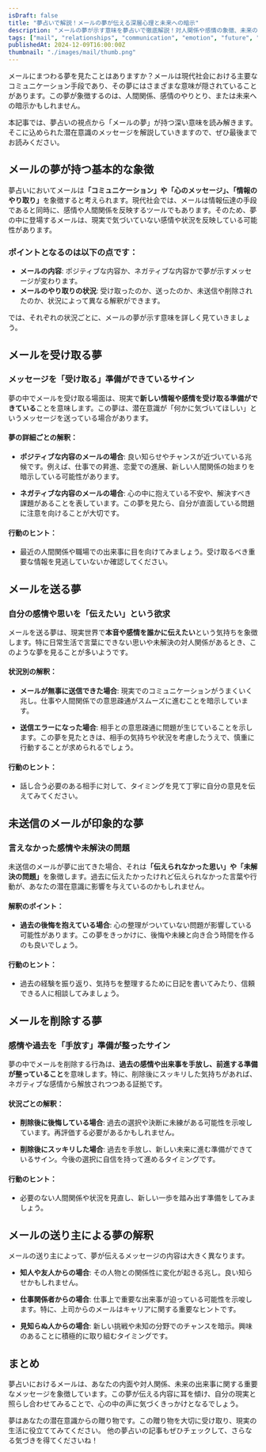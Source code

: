 ```yaml
---
isDraft: false
title: "夢占いで解説！メールの夢が伝える深層心理と未来への暗示"
description: "メールの夢が示す意味を夢占いで徹底解説！対人関係や感情の象徴、未来のメッセージなど、現代社会における象徴性を心理学的視点からも紐解きます。"
tags: ["mail", "relationships", "communication", "emotion", "future", "subconscious", "technology"]
publishedAt: 2024-12-09T16:00:00Z
thumbnail: "./images/mail/thumb.png"
---
```


メールにまつわる夢を見たことはありますか？メールは現代社会における主要なコミュニケーション手段であり、その夢にはさまざまな意味が隠されていることがあります。この夢が象徴するのは、人間関係、感情のやりとり、または未来への暗示かもしれません。

本記事では、夢占いの視点から「メールの夢」が持つ深い意味を読み解きます。そこに込められた潜在意識のメッセージを解説していきますので、ぜひ最後までお読みください。

<TableOfContents />

<AdUnit />

## メールの夢が持つ基本的な象徴

夢占いにおいてメールは<strong>「コミュニケーション」や「心のメッセージ」、「情報のやり取り」</strong>を象徴すると考えられます。現代社会では、メールは情報伝達の手段であると同時に、感情や人間関係を反映するツールでもあります。そのため、夢の中に登場するメールは、現実で気づいていない感情や状況を反映している可能性があります。

### ポイントとなるのは以下の点です：

- <strong>メールの内容</strong>: ポジティブな内容か、ネガティブな内容かで夢が示すメッセージが変わります。
- <strong>メールのやり取りの状況</strong>:
  受け取ったのか、送ったのか、未送信や削除されたのか、状況によって異なる解釈ができます。

では、それぞれの状況ごとに、メールの夢が示す意味を詳しく見ていきましょう。

<AdUnit />

## メールを受け取る夢

### メッセージを「受け取る」準備ができているサイン

夢の中でメールを受け取る場面は、現実で<strong>新しい情報や感情を受け取る準備ができている</strong>ことを意味します。この夢は、潜在意識が「何かに気づいてほしい」というメッセージを送っている場合があります。

#### 夢の詳細ごとの解釈：

- <strong>ポジティブな内容のメールの場合</strong>:
  良い知らせやチャンスが近づいている兆候です。例えば、仕事での昇進、恋愛での進展、新しい人間関係の始まりを暗示している可能性があります。

- <strong>ネガティブな内容のメールの場合</strong>:
  心の中に抱えている不安や、解決すべき課題があることを表しています。この夢を見たら、自分が直面している問題に注意を向けることが大切です。

#### 行動のヒント：

- 最近の人間関係や職場での出来事に目を向けてみましょう。受け取るべき重要な情報を見逃していないか確認してください。

<AdUnit />

## メールを送る夢

### 自分の感情や思いを「伝えたい」という欲求

メールを送る夢は、現実世界で<strong>本音や感情を誰かに伝えたい</strong>という気持ちを象徴します。特に日常生活で言葉にできない思いや未解決の対人関係があるとき、このような夢を見ることが多いようです。

#### 状況別の解釈：

- <strong>メールが無事に送信できた場合</strong>:
  現実でのコミュニケーションがうまくいく兆し。仕事や人間関係での意思疎通がスムーズに進むことを暗示しています。

- <strong>送信エラーになった場合</strong>:
  相手との意思疎通に問題が生じていることを示します。この夢を見たときは、相手の気持ちや状況を考慮したうえで、慎重に行動することが求められるでしょう。

#### 行動のヒント：

- 話し合う必要のある相手に対して、タイミングを見て丁寧に自分の意見を伝えてみてください。

<AdUnit />

## 未送信のメールが印象的な夢

### 言えなかった感情や未解決の問題

未送信のメールが夢に出てきた場合、それは<strong>「伝えられなかった思い」や「未解決の問題」</strong>を象徴します。過去に伝えたかったけれど伝えられなかった言葉や行動が、あなたの潜在意識に影響を与えているのかもしれません。

#### 解釈のポイント：

- <strong>過去の後悔を抱えている場合</strong>:
  心の整理がついていない問題が影響している可能性があります。この夢をきっかけに、後悔や未練と向き合う時間を作るのも良いでしょう。

#### 行動のヒント：

- 過去の経験を振り返り、気持ちを整理するために日記を書いてみたり、信頼できる人に相談してみましょう。

<AdUnit />

## メールを削除する夢

### 感情や過去を「手放す」準備が整ったサイン

夢の中でメールを削除する行為は、<strong>過去の感情や出来事を手放し、前進する準備が整っていること</strong>を意味します。特に、削除後にスッキリした気持ちがあれば、ネガティブな感情から解放されつつある証拠です。

#### 状況ごとの解釈：

- <strong>削除後に後悔している場合</strong>:
  過去の選択や決断に未練がある可能性を示唆しています。再評価する必要があるかもしれません。

- <strong>削除後にスッキリした場合</strong>:
  過去を手放し、新しい未来に進む準備ができているサイン。今後の選択に自信を持って進めるタイミングです。

#### 行動のヒント：

- 必要のない人間関係や状況を見直し、新しい一歩を踏み出す準備をしてみましょう。

<AdUnit />

## メールの送り主による夢の解釈

メールの送り主によって、夢が伝えるメッセージの内容は大きく異なります。

- <strong>知人や友人からの場合</strong>: その人物との関係性に変化が起きる兆し。良い知らせかもしれません。

- <strong>仕事関係者からの場合</strong>:
  仕事上で重要な出来事が迫っている可能性を示唆します。特に、上司からのメールはキャリアに関する重要なヒントです。

- <strong>見知らぬ人からの場合</strong>:
  新しい挑戦や未知の分野でのチャンスを暗示。興味のあることに積極的に取り組むタイミングです。

<AdUnit />

## まとめ

夢占いにおけるメールは、あなたの内面や対人関係、未来の出来事に関する重要なメッセージを象徴しています。この夢が伝える内容に耳を傾け、自分の現実と照らし合わせてみることで、心の中の声に気づくきっかけとなるでしょう。

夢はあなたの潜在意識からの贈り物です。この贈り物を大切に受け取り、現実の生活に役立ててみてください。
他の夢占いの記事もぜひチェックして、さらなる気づきを得てくださいね！

